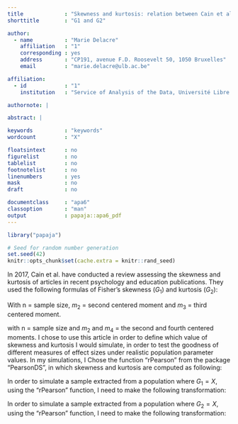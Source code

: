 ```yaml
---
title             : "Skewness and kurtosis: relation between Cain et al. (2017) and the package 'PearsonDS'"
shorttitle        : "G1 and G2"

author:
  - name          : "Marie Delacre"
    affiliation   : "1"
    corresponding : yes
    address       : "CP191, avenue F.D. Roosevelt 50, 1050 Bruxelles"
    email         : "marie.delacre@ulb.ac.be"

affiliation:
  - id            : "1"
    institution   : "Service of Analysis of the Data, Université Libre de Bruxelles, Belgium"

authornote: |

abstract: |

keywords          : "keywords"
wordcount         : "X"

floatsintext      : no
figurelist        : no
tablelist         : no
footnotelist      : no
linenumbers       : yes
mask              : no
draft             : no

documentclass     : "apa6"
classoption       : "man"
output            : papaja::apa6_pdf
---
```


```r
library("papaja")
```

```r
# Seed for random number generation
set.seed(42)
knitr::opts_chunk$set(cache.extra = knitr::rand_seed)
```

In 2017, Cain et al. have conducted a review assessing the skewness and kurtosis of articles in recent psychology and education publications. They used the following formulas of Fisher's skewness ($G_{1}$) and kurtosis ($G_{2}$):

\begin{equation} 
G_{1}=\frac{\sqrt{n(n-1)}}{n-2} \frac{m_{3}}{\sqrt{(m_{2})^3}}
(\#eq:skew)
\end{equation} 

With n = sample size,  $m_{2}$ = second centered moment and $m_{3}$ = third centered moment.

\begin{equation} 
G_{2}=\frac{n-1}{(n-2)(n-3)}\times [(n+1)(\frac{m_{4}}{(m_{2})^2}-3)+6]
(\#eq:kurt)
\end{equation} 

with n = sample size and $m_{2}$ and $m_{4}$ = the second and fourth centered moments. I chose to use this article in order to define which value of skewness and kurtosis I would simulate, in order to test the goodness of different measures of effect sizes under realistic population parameter values. In my simulations, I Chose the function "rPearson" from the package "PearsonDS", in which skewness and kurtosis are computed as following: 

\begin{equation} 
skewness=\frac{m_{3}}{\sqrt{(m_{2})^3}}
(\#eq:skewnessrPearson)
\end{equation} 

\begin{equation} 
kurtosis=\frac{m_{4}}{(m_{2})^2}
(\#eq:kurtosisrPearson)
\end{equation} 

In order to simulate a sample extracted from a population where $G_{1}= X$, using the "rPearson" function, I need to make the following transformation:

\begin{equation} 
\frac{\sqrt{n(n-1)}}{n-2} \frac{m_{3}}{\sqrt{(m_{2})^3}} = X
<==> \frac{m_{3}}{\sqrt{(m_{2})^3}} = \frac{X(n-2)}{\sqrt{n(n-1)}}
(\#eq:skewnesstransformation)
\end{equation} 

In order to simulate a sample extracted from a population where $G_{2}= X$, using the "rPearson" function, I need to make the following transformation:

\begin{equation} 
\frac{n-1}{(n-2)(n-3)} [(n+1)(\frac{m_{4}}{(m_{2})^2}-3)+6] = X  
<==> \frac{m_{4}}{(m_{2})^2}=\frac{X(n-2)(n-3)-6(n-1)}{n^2-1}+3
(\#eq:kurtosistransformation)
\end{equation} 
